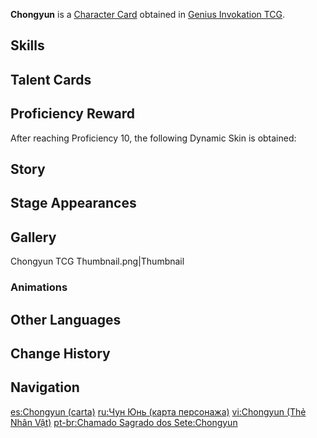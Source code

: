 {{About|the [[Character Card]]|the [[Playable Character]]|Chongyun}}
{{Genius Invokation TCG Infobox
|title       = Chongyun
|id          = 001104
|image       = Chongyun Character Card.png
|type        = Character Card
|health      = 10
|element     = Cryo
|faction     = Liyue
|weapon      = Claymore
|source1     = Achieve victory in [[Genius Invokation TCG/Stage/Chongyun/Friendly Fracas|Friendly Fracas (Chongyun)]]
|features  = Chongyun
}}
'''Chongyun''' is a [[Character Card]] obtained in [[Genius Invokation TCG]].

==Skills==
{{Genius Invokation TCG Skills Table}}

==Talent Cards==
{{Genius Invokation TCG Talent Cards Table}}

==Proficiency Reward==
After reaching Proficiency 10, the following Dynamic Skin is obtained:<br />{{TCG Card|Steady Breathing|1|golden=1|caption=1}}

==Story==
{{Description|"Ugh, summer... Please pass us by in peace..."|title="Frozen Ardor" Chongyun}}

==Stage Appearances==
{{Genius Invokation TCG Stage Appearances|Chongyun}}

==Gallery==
<gallery>
Chongyun TCG Thumbnail.png|Thumbnail
</gallery>

===Animations===
{{Preview
|size     = 200px
|file1    = Chongyun Dynamic Skin
|caption  = Dynamic Skin Idle Animation
}}

==Other Languages==
{{Transclude|Chongyun|Other Languages}}

==Change History==
{{Change History|3.3}}

==Navigation==
{{Genius Invokation TCG Navbox|Character Card Obtainable}}

[[es:Chongyun (carta)]]
[[ru:Чун Юнь (карта персонажа)]]
[[vi:Chongyun (Thẻ Nhân Vật)]]
[[pt-br:Chamado Sagrado dos Sete:Chongyun]]